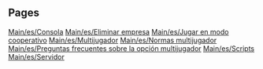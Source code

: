 
== Pages ==
[[Main/es/Consola]]
[[Main/es/Eliminar empresa]]
[[Main/es/Jugar en modo cooperativo]]
[[Main/es/Multijugador]]
[[Main/es/Normas multijugador]]
[[Main/es/Preguntas frecuentes sobre la opción multijugador]]
[[Main/es/Scripts]]
[[Main/es/Servidor]]
